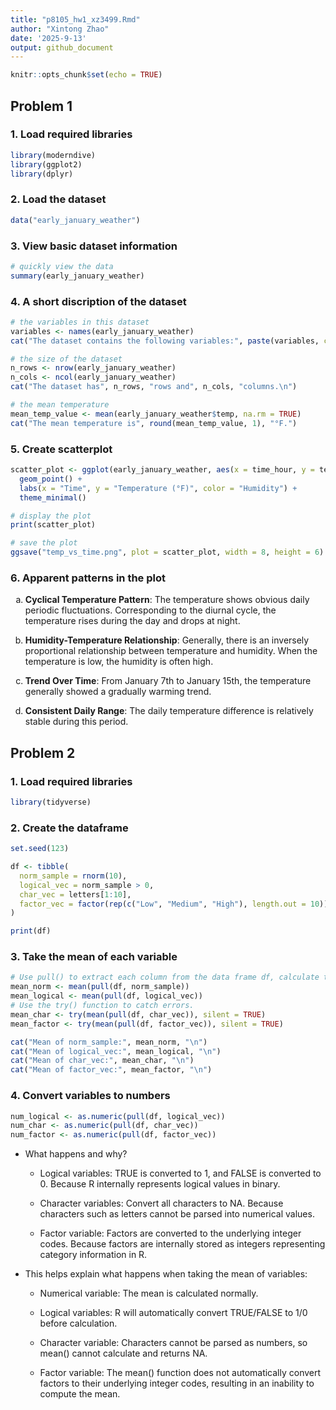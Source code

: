 ```yaml
---
title: "p8105_hw1_xz3499.Rmd"
author: "Xintong Zhao"
date: '2025-9-13'
output: github_document
---
```


```r
knitr::opts_chunk$set(echo = TRUE)
```

## Problem 1

### 1. Load required libraries
```r
library(moderndive)
library(ggplot2)
library(dplyr)
```

### 2. Load the dataset
```r
data("early_january_weather")
```

### 3. View basic dataset information
```r
# quickly view the data
summary(early_january_weather)
```
### 4. A short discription of the dataset
```r
# the variables in this dataset 
variables <- names(early_january_weather)
cat("The dataset contains the following variables:", paste(variables, collapse = ", "), ". The important variables include: temp, dewp, and humid, which are core variables describing the atmospheric state with relatively uniform distributions; wind_dir and wind_speed, which are key indicators reflecting wind conditions; precip, which is zero for most of the time; pressure has a significant number of missing values, while visib exhibits a wide range of distribution..\n")

# the size of the dataset
n_rows <- nrow(early_january_weather)
n_cols <- ncol(early_january_weather)
cat("The dataset has", n_rows, "rows and", n_cols, "columns.\n")

# the mean temperature
mean_temp_value <- mean(early_january_weather$temp, na.rm = TRUE)
cat("The mean temperature is", round(mean_temp_value, 1), "°F.")
```

### 5. Create scatterplot
```r
scatter_plot <- ggplot(early_january_weather, aes(x = time_hour, y = temp, color = humid)) +
  geom_point() +
  labs(x = "Time", y = "Temperature (°F)", color = "Humidity") +
  theme_minimal()

# display the plot
print(scatter_plot)

# save the plot
ggsave("temp_vs_time.png", plot = scatter_plot, width = 8, height = 6)
```

### 6. Apparent patterns in the plot

a. **Cyclical Temperature Pattern**: The temperature shows obvious daily periodic fluctuations. Corresponding to the diurnal cycle, the temperature rises during the day and drops at night.

b. **Humidity-Temperature Relationship**: Generally, there is an inversely proportional relationship between temperature and humidity. When the temperature is low, the humidity is often high.

c. **Trend Over Time**: From January 7th to January 15th, the temperature generally showed a gradually warming trend.

d. **Consistent Daily Range**: The daily temperature difference is relatively stable during this period.

## Problem 2

### 1. Load required libraries
```r
library(tidyverse)
```

### 2. Create the dataframe
```r
set.seed(123)

df <- tibble(
  norm_sample = rnorm(10),
  logical_vec = norm_sample > 0,
  char_vec = letters[1:10],
  factor_vec = factor(rep(c("Low", "Medium", "High"), length.out = 10))
)

print(df)
```

### 3. Take the mean of each variable
```r
# Use pull() to extract each column from the data frame df, calculate the average value of each vector, and store the result in a variable starting with mean_
mean_norm <- mean(pull(df, norm_sample))
mean_logical <- mean(pull(df, logical_vec))
# Use the try() function to catch errors. 
mean_char <- try(mean(pull(df, char_vec)), silent = TRUE)
mean_factor <- try(mean(pull(df, factor_vec)), silent = TRUE)

cat("Mean of norm_sample:", mean_norm, "\n")
cat("Mean of logical_vec:", mean_logical, "\n")
cat("Mean of char_vec:", mean_char, "\n")
cat("Mean of factor_vec:", mean_factor, "\n")
```

### 4. Convert variables to numbers
```r
num_logical <- as.numeric(pull(df, logical_vec))
num_char <- as.numeric(pull(df, char_vec))
num_factor <- as.numeric(pull(df, factor_vec))
```

* What happens and why?

    * Logical variables: TRUE is converted to 1, and FALSE is converted to 0. Because R internally represents logical values in binary.

    * Character variables: Convert all characters to NA. Because characters such as letters cannot be parsed into numerical values.

    * Factor variable: Factors are converted to the underlying integer codes. Because factors are internally stored as integers representing category information in R.

* This helps explain what happens when taking the mean of variables:

    * Numerical variable: The mean is calculated normally.

    * Logical variables: R will automatically convert TRUE/FALSE to 1/0 before calculation.

    * Character variable: Characters cannot be parsed as numbers, so mean() cannot calculate and returns NA.

    * Factor variable: The mean() function does not automatically convert factors to their underlying integer codes, resulting in an inability to compute the mean.